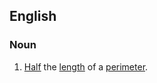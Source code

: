 ==English==
{{wikipedia}}

===Noun===
{{en-noun}}
# {{lb|en|mathematics}} [[half|Half]] the [[length]] of a [[perimeter]].